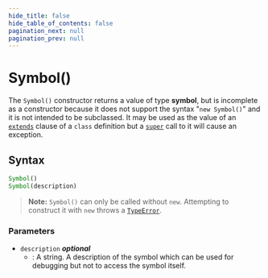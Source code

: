```yaml
---
hide_title: false
hide_table_of_contents: false
pagination_next: null
pagination_prev: null
---
```

# Symbol()

The `Symbol()` constructor returns a value of type **symbol**,
but is incomplete as a constructor because it does not support the syntax
"`new Symbol()`" and it is not intended to be subclassed. It may be used as
the value of an
[`extends`](https://developer.mozilla.org/docs/Web/JavaScript/Reference/Classes/extends)
clause of a `class` definition but a
[`super`](https://developer.mozilla.org/docs/Web/JavaScript/Reference/Operators/super)
call to it will cause an exception.

## Syntax

```js
Symbol()
Symbol(description)
```

> **Note:** `Symbol()` can only be called without `new`. Attempting to construct it with `new` throws a [`TypeError`](../../globals/TypeError/TypeError.mdx).

### Parameters

- `description` _**optional**_
  - : A string. A description of the symbol which can be used for debugging but not to
    access the symbol itself.

